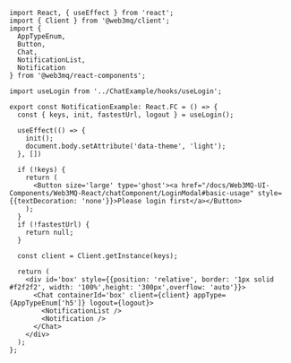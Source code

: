```tsx
import React, { useEffect } from 'react';
import { Client } from '@web3mq/client';
import { 
  AppTypeEnum, 
  Button,
  Chat, 
  NotificationList,
  Notification
} from '@web3mq/react-components';

import useLogin from '../ChatExample/hooks/useLogin';

export const NotificationExample: React.FC = () => {
  const { keys, init, fastestUrl, logout } = useLogin();

  useEffect(() => {
    init();
    document.body.setAttribute('data-theme', 'light');
  }, [])

  if (!keys) {
    return (
      <Button size='large' type='ghost'><a href="/docs/Web3MQ-UI-Components/Web3MQ-React/chatComponent/LoginModal#basic-usage" style={{textDecoration: 'none'}}>Please login first</a></Button>
    );
  }
  if (!fastestUrl) {
    return null;
  }

  const client = Client.getInstance(keys);

  return (
    <div id='box' style={{position: 'relative', border: '1px solid #f2f2f2', width: '100%',height: '300px',overflow: 'auto'}}>
      <Chat containerId='box' client={client} appType={AppTypeEnum['h5']} logout={logout}>
        <NotificationList />
        <Notification />
      </Chat>
    </div>
  );
};
```